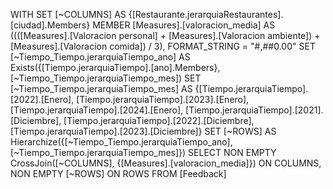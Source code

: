 WITH
SET [~COLUMNS] AS
    {[Restaurante.jerarquiaRestaurantes].[ciudad].Members}
MEMBER [Measures].[valoracion_media] AS
    ((([Measures].[Valoracion personal] + [Measures].[Valoracion ambiente]) + [Measures].[Valoracion comida]) / 3), FORMAT_STRING = "#,##0.00"
SET [~Tiempo_Tiempo.jerarquiaTiempo_ano] AS
    Exists({[Tiempo.jerarquiaTiempo].[ano].Members}, [~Tiempo_Tiempo.jerarquiaTiempo_mes])
SET [~Tiempo_Tiempo.jerarquiaTiempo_mes] AS
    {[Tiempo.jerarquiaTiempo].[2022].[Enero], [Tiempo.jerarquiaTiempo].[2023].[Enero], [Tiempo.jerarquiaTiempo].[2024].[Enero], [Tiempo.jerarquiaTiempo].[2021].[Diciembre], [Tiempo.jerarquiaTiempo].[2022].[Diciembre], [Tiempo.jerarquiaTiempo].[2023].[Diciembre]}
SET [~ROWS] AS
    Hierarchize({[~Tiempo_Tiempo.jerarquiaTiempo_ano], [~Tiempo_Tiempo.jerarquiaTiempo_mes]})
SELECT
NON EMPTY CrossJoin([~COLUMNS], {[Measures].[valoracion_media]}) ON COLUMNS,
NON EMPTY [~ROWS] ON ROWS
FROM [Feedback]